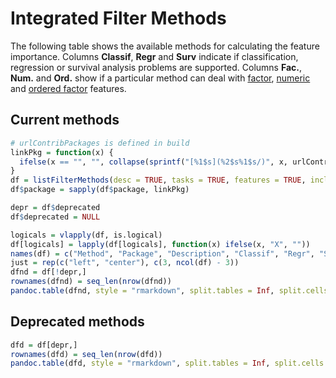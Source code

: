 # Integrated Filter Methods

The following table shows the available methods for calculating the feature importance.
Columns **Classif**, **Regr** and **Surv** indicate if classification, regression or survival
analysis problems are supported.
Columns **Fac.**, **Num.** and **Ord.** show if a particular method can deal with
[factor](&base::factor), [numeric](&base::numeric) and [ordered factor](&base::factor)
features.


## Current methods
```r
# urlContribPackages is defined in build
linkPkg = function(x) {
  ifelse(x == "", "", collapse(sprintf("[%1$s](%2$s%1$s/)", x, urlContribPackages), sep = "<br />"))
}
df = listFilterMethods(desc = TRUE, tasks = TRUE, features = TRUE, include.deprecated = TRUE)
df$package = sapply(df$package, linkPkg)

depr = df$deprecated
df$deprecated = NULL

logicals = vlapply(df, is.logical)
df[logicals] = lapply(df[logicals], function(x) ifelse(x, "X", ""))
names(df) = c("Method", "Package", "Description", "Classif", "Regr", "Surv", "Fac.", "Num.", "Ord.")
just = rep(c("left", "center"), c(3, ncol(df) - 3))
dfnd = df[!depr,]
rownames(dfnd) = seq_len(nrow(dfnd))
pandoc.table(dfnd, style = "rmarkdown", split.tables = Inf, split.cells = Inf, emphasize.rownames = FALSE, justify = just)
```

## Deprecated methods
```r
dfd = df[depr,]
rownames(dfd) = seq_len(nrow(dfd))
pandoc.table(dfd, style = "rmarkdown", split.tables = Inf, split.cells = Inf, justify = just)
```
